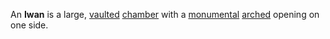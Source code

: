 An '''Iwan''' is a large, [[vault]]ed [[chamber]] with a [[monument]]al [[arch]]ed opening on one side.

{{Arch-stub}}